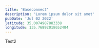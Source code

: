 ---
title: 'Baseconnect'
description: 'Lorem ipsum dolor sit amet'
pubDate: 'Jul 02 2022'
latitude: 35.0074987883338
longitude: 135.76892018652404
---

Test2